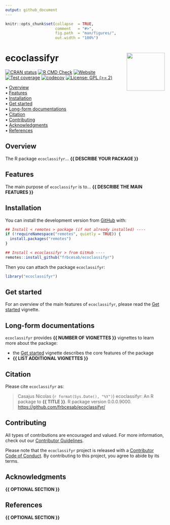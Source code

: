 ```yaml
---
output: github_document
---
```


<!-- README.md is generated from README.Rmd. Please edit that file -->


```r
knitr::opts_chunk$set(collapse  = TRUE,
                      comment   = "#>",
                      fig.path  = "man/figures/",
                      out.width = "100%")
```



ecoclassifyr <img src="man/figures/package-sticker.png" align="right" style="float:right; height:120px;"/>
=========================================================

<!-- badges: start -->
[![CRAN status](https://www.r-pkg.org/badges/version/ecoclassifyr)](https://CRAN.R-project.org/package=ecoclassifyr)
[![R CMD Check](https://github.com/frbcesab/ecoclassifyr/actions/workflows/R-CMD-check.yaml/badge.svg)](https://github.com/frbcesab/ecoclassifyr/actions/workflows/R-CMD-check.yaml)
[![Website](https://github.com/frbcesab/ecoclassifyr/actions/workflows/pkgdown.yaml/badge.svg)](https://github.com/frbcesab/ecoclassifyr/actions/workflows/pkgdown.yaml)
[![Test coverage](https://github.com/frbcesab/ecoclassifyr/actions/workflows/test-coverage.yaml/badge.svg)](https://github.com/frbcesab/ecoclassifyr/actions/workflows/test-coverage.yaml)
[![codecov](https://codecov.io/gh/frbcesab/ecoclassifyr/branch/main/graph/badge.svg)](https://codecov.io/gh/frbcesab/ecoclassifyr)
[![License: GPL (>= 2)](https://img.shields.io/badge/License-GPL%20%28%3E%3D%202%29-blue.svg)](https://choosealicense.com/licenses/gpl-2.0/)
<!-- badges: end -->



<p align="left">
  • <a href="#overview">Overview</a><br>
  • <a href="#features">Features</a><br>
  • <a href="#installation">Installation</a><br>
  • <a href="#get-started">Get started</a><br>
  • <a href="#long-form-documentations">Long-form documentations</a><br>
  • <a href="#citation">Citation</a><br>
  • <a href="#contributing">Contributing</a><br>
  • <a href="#acknowledgments">Acknowledgments</a><br>
  • <a href="#references">References</a>
</p>



## Overview


The R package `ecoclassifyr`... **{{ DESCRIBE YOUR PACKAGE }}**



## Features

The main purpose of `ecoclassifyr` is to... **{{ DESCRIBE THE MAIN FEATURES }}**



## Installation

You can install the development version from [GitHub](https://github.com/) with:

```r
## Install < remotes > package (if not already installed) ----
if (!requireNamespace("remotes", quietly = TRUE)) {
  install.packages("remotes")
}

## Install < ecoclassifyr > from GitHub ----
remotes::install_github("frbcesab/ecoclassifyr")
```

Then you can attach the package `ecoclassifyr`:

```r
library("ecoclassifyr")
```



## Get started

For an overview of the main features of `ecoclassifyr`, please read the 
[Get started](https://frbcesab.github.io/ecoclassifyr/articles/ecoclassifyr.html)
vignette.



## Long-form documentations

`ecoclassifyr` provides **{{ NUMBER OF VIGNETTES }}** vignettes to learn more about the package:

- the [Get started](https://frbcesab.github.io/ecoclassifyr/articles/ecoclassifyr.html)
vignette describes the core features of the package
- **{{ LIST ADDITIONAL VIGNETTES }}**



## Citation

Please cite `ecoclassifyr` as: 

> Casajus Nicolas (`r format(Sys.Date(), "%Y")`) ecoclassifyr: An R 
package to **{{ TITLE }}**. R package version 0.0.0.9000. 
<https://github.com/frbcesab/ecoclassifyr/>



## Contributing

All types of contributions are encouraged and valued. For more information, 
check out our [Contributor Guidelines](https://github.com/frbcesab/ecoclassifyr/blob/main/CONTRIBUTING.md).

Please note that the `ecoclassifyr` project is released with a 
[Contributor Code of Conduct](https://contributor-covenant.org/version/2/1/CODE_OF_CONDUCT.html). 
By contributing to this project, you agree to abide by its terms.



## Acknowledgments

**{{ OPTIONAL SECTION }}**



## References

**{{ OPTIONAL SECTION }}**
